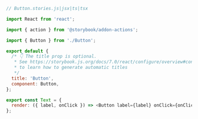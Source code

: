 ```js
// Button.stories.js|jsx|ts|tsx

import React from 'react';

import { action } from '@storybook/addon-actions';

import { Button } from './Button';

export default {
  /* 👇 The title prop is optional.
   * See https://storybook.js.org/docs/7.0/react/configure/overview#configure-story-loading
   * to learn how to generate automatic titles
   */
  title: 'Button',
  component: Button,
};

export const Text = {
  render: ({ label, onClick }) => <Button label={label} onClick={onClick} />,
};
```
